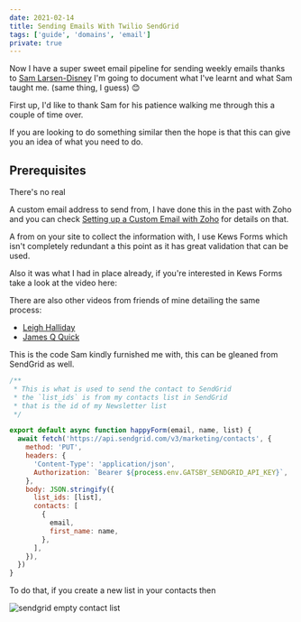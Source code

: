```yaml
---
date: 2021-02-14
title: Sending Emails With Twilio SendGrid
tags: ['guide', 'domains', 'email']
private: true
---
```


Now I have a super sweet email pipeline for sending weekly emails
thanks to [Sam Larsen-Disney] I'm going to document what I've learnt
and what Sam taught me. (same thing, I guess) 😊

First up, I'd like to thank Sam for his patience walking me through
this a couple of time over.

If you are looking to do something similar then the hope is that this
can give you an idea of what you need to do.

## Prerequisites

There's no real

A custom email address to send from, I have done this in the past with
Zoho and you can check [Setting up a Custom Email with Zoho] for
details on that.

A from on your site to collect the information with, I use Kews Forms
which isn't completely redundant a this point as it has great
validation that can be used.

Also it was what I had in place already, if you're interested in Kews
Forms take a look at the video here:

<YouTube youTubeId="ZSFn1lnlAZw" />

There are also other videos from friends of mine detailing the same
process:

- [Leigh Halliday]
- [James Q Quick]

This is the code Sam kindly furnished me with, this can be gleaned
from SendGrid as well.

```js
/**
 * This is what is used to send the contact to SendGrid
 * the `list_ids` is from my contacts list in SendGrid
 * that is the id of my Newsletter list
 */

export default async function happyForm(email, name, list) {
  await fetch('https://api.sendgrid.com/v3/marketing/contacts', {
    method: 'PUT',
    headers: {
      'Content-Type': 'application/json',
      Authorization: `Bearer ${process.env.GATSBY_SENDGRID_API_KEY}`,
    },
    body: JSON.stringify({
      list_ids: [list],
      contacts: [
        {
          email,
          first_name: name,
        },
      ],
    }),
  })
}
```

To do that, if you create a new list in your contacts then

![sendgrid empty contact list]

<!-- Links -->

[setting up a custom email with zoho]:
  https://scottspence.com/2020/04/25/custom-email-domain-with-now/
[sam larsen-disney]: https://twitter.com/SamLarsenDisney
[newsletter]: https://scottspence.com/newsletter
[leigh halliday]: https://www.youtube.com/watch?v=gK7KKswOnOQ
[james q quick]: https://www.youtube.com/watch?v=7HVM3HPhlTw

<!-- Images -->

[sendgrid empty contact list]: ./sendgrid-empty-contact-list.png
